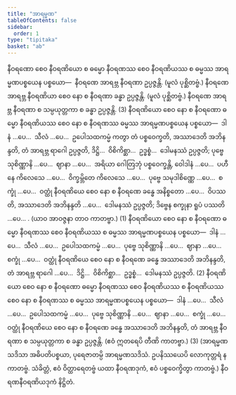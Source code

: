 ```yaml
---
title: "အာရမ္မဏ"
tableOfContents: false
sidebar:
  order: 1
type: "tipitaka"
basket: "ab"
---
```



<DynamicBreadcrumb />

<Division number="91">

<Paragraph number="2083">
နီဝရဏော စေဝ နီဝရဏိယော စ ဓမ္မော နီဝရဏဿ စေဝ နီဝရဏိယဿ စ ဓမ္မဿ အာရမ္မဏပစ္စယေန ပစ္စယော—  နီဝရဏေ အာရဗ္ဘ နီဝရဏာ ဥပ္ပဇ္ဇန္တိ. (မူလံ ပုစ္ဆိတဗ္ဗံ.) နီဝရဏေ အာရဗ္ဘ နီဝရဏိယာ စေဝ နော စ နီဝရဏာ ခန္ဓာ ဥပ္ပဇ္ဇန္တိ. (မူလံ ပုစ္ဆိတဗ္ဗံ.) နီဝရဏေ အာရဗ္ဘ နီဝရဏာ စ သမ္ပယုတ္တကာ စ ခန္ဓာ ဥပ္ပဇ္ဇန္တိ. (3)
</Paragraph>

<Paragraph number="2084">
နီဝရဏိယော စေဝ နော စ နီဝရဏော ဓမ္မော နီဝရဏိယဿ စေဝ နော စ နီဝရဏဿ ဓမ္မဿ အာရမ္မဏပစ္စယေန ပစ္စယော—  ဒါနံ …ပေ…  သီလံ …ပေ…  ဥပေါသထကမ္မံ ကတွာ တံ ပစ္စဝေက္ခတိ, အဿာဒေတိ အဘိနန္ဒတိ, တံ အာရဗ္ဘ ရာဂေါ ဥပ္ပဇ္ဇတိ, ဒိဋ္ဌိ…  ဝိစိကိစ္ဆာ…  ဥဒ္ဓစ္စံ…  ဒေါမနဿံ ဥပ္ပဇ္ဇတိ; ပုဗ္ဗေ သုစိဏ္ဏာနိ …ပေ…  ဈာနာ …ပေ…  အရိယာ ဂေါတြဘုံ ပစ္စဝေက္ခန္တိ, ဝေါဒါနံ …ပေ…  ပဟီနေ ကိလေသေ …ပေ…  ဝိက္ခမ္ဘိတေ ကိလေသေ …ပေ…  ပုဗ္ဗေ သမုဒါစိဏ္ဏေ …ပေ…  စက္ခုံ …ပေ…  ဝတ္ထုံ နီဝရဏိယေ စေဝ နော စ နီဝရဏေ ခန္ဓေ အနိစ္စတော …ပေ…  ဝိပဿတိ, အဿာဒေတိ အဘိနန္ဒတိ …ပေ…  ဒေါမနဿံ ဥပ္ပဇ္ဇတိ; ဒိဗ္ဗေန စက္ခုနာ ရူပံ ပဿတိ …ပေ… . (ယာဝ အာဝဇ္ဇနာ တာဝ ကာတဗ္ဗာ.) (1)
</Paragraph>

<Paragraph number="2085">
နီဝရဏိယော စေဝ နော စ နီဝရဏော ဓမ္မော နီဝရဏဿ စေဝ နီဝရဏိယဿ စ ဓမ္မဿ အာရမ္မဏပစ္စယေန ပစ္စယော—  ဒါနံ …ပေ…  သီလံ …ပေ…  ဥပေါသထကမ္မံ …ပေ…  ပုဗ္ဗေ သုစိဏ္ဏာနိ …ပေ…  ဈာနာ …ပေ…  စက္ခုံ …ပေ…  ဝတ္ထုံ နီဝရဏိယေ စေဝ နော စ နီဝရဏေ ခန္ဓေ အဿာဒေတိ အဘိနန္ဒတိ, တံ အာရဗ္ဘ ရာဂေါ …ပေ…  ဒိဋ္ဌိ…  ဝိစိကိစ္ဆာ…  ဥဒ္ဓစ္စံ…  ဒေါမနဿံ ဥပ္ပဇ္ဇတိ. (2)
</Paragraph>

<Paragraph number="2086">
နီဝရဏိယော စေဝ နော စ နီဝရဏော ဓမ္မော နီဝရဏဿ စေဝ နီဝရဏိယဿ စ နီဝရဏိယဿ စေဝ နော စ နီဝရဏဿ စ ဓမ္မဿ အာရမ္မဏပစ္စယေန ပစ္စယော—  ဒါနံ …ပေ…  သီလံ …ပေ…  ဥပေါသထကမ္မံ …ပေ…  ပုဗ္ဗေ သုစိဏ္ဏာနိ …ပေ…  ဈာနာ …ပေ…  စက္ခုံ …ပေ…  ဝတ္ထုံ နီဝရဏိယေ စေဝ နော စ နီဝရဏေ ခန္ဓေ အဿာဒေတိ အဘိနန္ဒတိ, တံ အာရဗ္ဘ နီဝရဏာ စ သမ္ပယုတ္တကာ စ ခန္ဓာ ဥပ္ပဇ္ဇန္တိ. (ဧဝံ ဣတရေပိ တီဏိ ကာတဗ္ဗာ.) (3)
</Paragraph>

<Paragraph number="2087">
(အာရမ္မဏသဒိသာ အဓိပတိပစ္စယာ, ပုရေဇာတမ္ပိ အာရမ္မဏသဒိသံ. ဥပနိဿယေပိ လောကုတ္တရံ န ကာတဗ္ဗံ. သံခိတ္တံ, ဧဝံ ဝိတ္ထာရေတဗ္ဗံ ယထာ နီဝရဏဒုကံ, ဧဝံ ပစ္စဝေက္ခိတွာ ကာတဗ္ဗံ.)

</Paragraph>
</Division>

<Paragraph number="2088" type="center">
နီဝရဏနီဝရဏိယဒုကံ နိဋ္ဌိတံ.
</Paragraph>